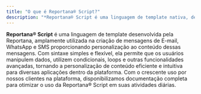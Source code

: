 ```yaml
---
title: "O que é Reportana® Script?"
description: "*Reportana® Script é uma linguagem de template nativa, desenvolvida para facilitar a criação de mensagens dinâmicas e personalizadas dentro da plataforma da Reportana.*"
---
```


**Reportana® Script** é uma linguagem de template desenvolvida pela Reportana, amplamente utilizada na criação de mensagens de E-mail, WhatsApp e SMS proporcionando personalização ao conteúdo dessas mensagens. Com sintaxe simples e flexível, ela permite que os usuários manipulem dados, utilizem condicionais, loops e outras funcionalidades avançadas, tornando a personalização de conteúdo eficiente e intuitiva para diversas aplicações dentro da plataforma. Com o crescente uso por nossos clientes na plataforma, disponibilizamos documentação completa para otimizar o uso da Reportana® Script em suas atividades diárias.
